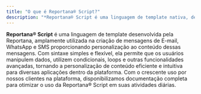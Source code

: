 ```yaml
---
title: "O que é Reportana® Script?"
description: "*Reportana® Script é uma linguagem de template nativa, desenvolvida para facilitar a criação de mensagens dinâmicas e personalizadas dentro da plataforma da Reportana.*"
---
```


**Reportana® Script** é uma linguagem de template desenvolvida pela Reportana, amplamente utilizada na criação de mensagens de E-mail, WhatsApp e SMS proporcionando personalização ao conteúdo dessas mensagens. Com sintaxe simples e flexível, ela permite que os usuários manipulem dados, utilizem condicionais, loops e outras funcionalidades avançadas, tornando a personalização de conteúdo eficiente e intuitiva para diversas aplicações dentro da plataforma. Com o crescente uso por nossos clientes na plataforma, disponibilizamos documentação completa para otimizar o uso da Reportana® Script em suas atividades diárias.
